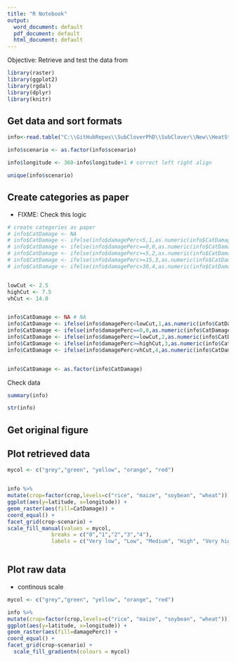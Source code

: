 ```yaml
---
title: "R Notebook"
output:
  word_document: default
  pdf_document: default
  html_document: default
---
```


Objective: Retrieve and test the data from 

```r
library(raster)
library(ggplot2)
library(rgdal) 
library(dplyr)
library(knitr)
```

## Get data and sort formats

```r
info<-read.table("C:\\GitHubRepos\\SubCloverPhD\\SubClover\\New\\HeatStressFinalData_2017.txt", header=TRUE)

info$scenario <- as.factor(info$scenario)

info$longitude <- 360-info$longitude+1 # correct left right align

unique(info$scenario)
```
## Create categories as paper

- FIXME: Check this logic

```r
# create categories as paper
# info$CatDamage <- NA
# info$CatDamage <- ifelse(info$damagePerc<5,1,as.numeric(info$CatDamage))
# info$CatDamage <- ifelse(info$damagePerc==0,0,as.numeric(info$CatDamage))
# info$CatDamage <- ifelse(info$damagePerc>=5,2,as.numeric(info$CatDamage))
# info$CatDamage <- ifelse(info$damagePerc>=15,3,as.numeric(info$CatDamage)) # high
# info$CatDamage <- ifelse(info$damagePerc>30,4,as.numeric(info$CatDamage)) # vh


lowCut <- 2.5
highCut <- 7.5
vhCut <- 14.0


info$CatDamage <- NA # NA
info$CatDamage <- ifelse(info$damagePerc<lowCut,1,as.numeric(info$CatDamage)) # low
info$CatDamage <- ifelse(info$damagePerc==0,0,as.numeric(info$CatDamage)) # very low or not suitable
info$CatDamage <- ifelse(info$damagePerc>=lowCut,2,as.numeric(info$CatDamage)) # medium
info$CatDamage <- ifelse(info$damagePerc>=highCut,3,as.numeric(info$CatDamage)) # high
info$CatDamage <- ifelse(info$damagePerc>vhCut,4,as.numeric(info$CatDamage)) # very high


info$CatDamage <- as.factor(info$CatDamage)
```

Check data

```r
summary(info)
```

```r
str(info)
```

## Get original figure

## Plot retrieved data
```r

mycol <- c("grey","green", "yellow", "orange", "red")


info %>%
mutate(crop=factor(crop,levels=c("rice", "maize", "soybean", "wheat")))  %>%
ggplot(aes(y=latitude, x=longitude)) +
geom_raster(aes(fill=CatDamage)) +
coord_equal() +
facet_grid(crop~scenario) +
scale_fill_manual(values = mycol, 
              breaks = c("0","1","2","3","4"), 
              labels = c("Very low", "Low", "Medium", "High", "Very high")) 
  
```

## Plot raw data 

- continous scale

```r
mycol <- c("grey","green", "yellow", "orange", "red")

info %>%
mutate(crop=factor(crop,levels=c("rice", "maize", "soybean", "wheat")))  %>%
ggplot(aes(y=latitude, x=longitude)) +
geom_raster(aes(fill=damagePerc)) +
coord_equal() +
facet_grid(crop~scenario) +
  scale_fill_gradientn(colours = mycol)
 
```


